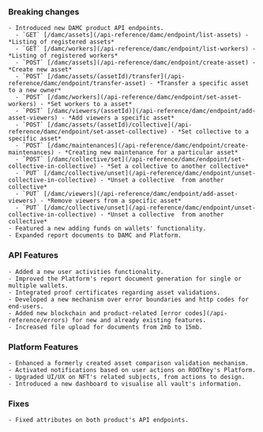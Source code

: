 <Accordion title="July 2024" defaultOpen>

  ### Breaking changes
    - Introduced new DAMC product API endpoints.
      - `GET` [/damc/assets](/api-reference/damc/endpoint/list-assets) - *Listing of registered assets*
      - `GET` [/damc/workers](/api-reference/damc/endpoint/list-workers) - *Listing of registered workers*
      - `POST` [/damc/assets](/api-reference/damc/endpoint/create-asset) - *Create new asset*
      - `POST` [/damc/assets/(assetId)/transfer](/api-reference/damc/endpoint/transfer-asset) - *Transfer a specific asset to a new owner*
      - `POST` [/damc/workers](/api-reference/damc/endpoint/set-asset-workers) - *Set workers to a asset*
      - `POST` [/damc/viewers/(assetId)](/api-reference/damc/endpoint/add-asset-viewers) - *Add viewers a specific asset*
      - `POST` [/damc/assets/(assetId)/collective](/api-reference/damc/endpoint/set-asset-collective) - *Set collective to a specific asset*
      - `POST` [/damc/maintenances](/api-reference/damc/endpoint/create-maintenances) - *Creating new maintenance for a particular asset*
      - `POST` [/damc/collective/set](/api-reference/damc/endpoint/set-collective-in-collective) - *Set a collective to another collective*
      - `PUT` [/damc/collective/unset](/api-reference/damc/endpoint/unset-collective-in-collective) - *Unset a collective  from another collective*
      - `PUT` [/damc/viewers](/api-reference/damc/endpoint/add-asset-viewers) - *Remove viewers from a specific asset*
      - `PUT` [/damc/collective/unset](/api-reference/damc/endpoint/unset-collective-in-collective) - *Unset a collective  from another collective*
    - Featured a new adding funds on wallets' functionality.
    - Expanded report documents to DAMC and Platform.

  ### API Features
    - Added a new user activities functionality.
    - Improved the Platform's report document generation for single or multiple wallets.
    - Integrated proof certificates regarding asset validations.
    - Developed a new mechanism over error boundaries and http codes for end-users.
    - Added new blockchain and product-related [error codes](/api-reference/errors) for new and already existing features.
    - Increased file upload for documents from 2mb to 15mb.

  ### Platform Features
    - Enhanced a formerly created asset comparison validation mechanism.
    - Activated notifications based on user actions on ROOTKey's Platform.
    - Upgraded UI/UX on NFT's related subjects, from actions to design.
    - Introduced a new dashboard to visualise all vault's information.

  ### Fixes
    - Fixed attributes on both product's API endpoints.


</Accordion>
